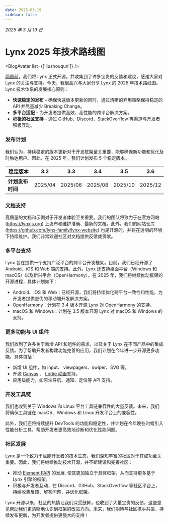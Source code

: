 ```yaml
---
date: 2025-03-19
sidebar: false
---
```



_2025 年 3 月 19 日_

# Lynx 2025 年技术路线图

<BlogAvatar list={['liushouqun']} />

[两周前](/blog/lynx-unlock-native-for-more)，我们将 Lynx 正式开源，并收集到了许多宝贵的反馈和建议，感谢大家对 Lynx 的关注与支持。今天，我很高兴与大家分享 Lynx 的 2025 年技术路线图。
Lynx 技术体系的发展核心原则：

- **快速稳定的发布** – 确保快速版本更新的同时，通过清晰的弃用策略保持稳定的 API 并尽量减少 Breaking Change。
- **多平台适配** – 为开发者提供高效、高性能的跨平台解决方案。
- **积极的社区支持** – 通过 [GitHub](https://github.com/orgs/lynx-family)、[Discord](https://discord.com/invite/mXk7jqdDXk)、StackOverflow 等渠道与开发者积极互动。

### 发布计划

我们认为，持续稳定的版本更新对于开发框架至关重要，能够确保新功能和优化及时触达用户。因此，在 2025 年，我们计划发布 5 个稳定版本。

| **稳定版本**     | 3.2     | 3.3     | 3.4     | 3.5     | 3.6     |
| ---------------- | ------- | ------- | ------- | ------- | ------- |
| **计划发布时间** | 2025/04 | 2025/06 | 2025/08 | 2025/10 | 2025/12 |

### 文档支持

高质量的文档和示例对于开发者体验至关重要。我们的团队将致力于在官方网站 (https://lynxjs.org) 上发布和维护准确、最新的文档。此外，我们的网站仓库 (https://github.com/lynx-family/lynx-website) 也是开源的，并将在透明的环境下持续维护。我们非常欢迎社区对文档提供反馈或贡献。

### 多平台支持

Lynx 旨在提供一个支持广泛平台的跨平台开发框架。目前，我们已经开源了 Android、iOS 和 Web 端的支持。此外，Lynx 还支持桌面平台（Windows 和 macOS）以及新兴平台（OpenHarmony）。在 2025 年，我们将继续推动框架的开源进程，具体计划如下：

- Android、iOS 和 Web：已经开源，我们将持续优化跨平台一致性和性能，为开发者提供更优的移动端开发解决方案。
- OpenHarmony：计划在 3.4 版本开源 Lynx 对 OpenHarmony 的支持。
- macOS 和 Windows：计划在 3.5 版本开源 Lynx 对 macOS 和 Windows 的支持。

### 更多功能与 UI 组件

我们收到了许多关于新增 API 和组件的需求，以及关于 Lynx 在不同产品中的集成反馈。为了帮助开发者构建功能完善的应用，我们计划在今年进一步开源更多功能，具体包括：

- 新增 UI 组件，如 input、 viewpagers、swiper、SVG 等。
- 开源 [Canvas](https://developer.mozilla.org/en-US/docs/Web/API/Canvas_API) 、 [Lottie 动画](https://airbnb.io/lottie)支持。
- 应用级能力，如原生导航、通知、定位等 API 支持。

### 开发工具链

我们也收到关于 Windows 和 Linux 平台工具链兼容性的大量反馈。未来，我们将确保工具链在 macOS、Windows 和 Linux 开发平台上的兼容性。

此外，我们还将持续提升 DevTools 的功能和稳定性，并计划在今年晚些时候引入性能分析工具，帮助开发者更高效地诊断和优化性能问题。

### 社区发展

Lynx 是一个致力于赋能开发者的技术生态，我们深知丰富的社区对于其成功至关重要。因此，我们将继续推动技术开源，并不断建设和完善社区：

- 推动 [Element PAPI](https://lynxjs.org/guide/spec.html#element-papi) 的发展, 使其更加独立于具体框架，从而支持更多基于 Lynx 引擎的框架。
- 积极与开发者互动，在 Discord、GitHub、StackOverflow 等社区平台上，持续收集反馈、解答问题，并优化框架。

Lynx 开源以来，社区的热情让我们深受鼓舞，也收到了大量宝贵的反馈，这些意见帮助我们更清晰地认识到框架的改进方向。未来，我们期待与社区携手共进，持续发布更新，为开发者提供更强大的支持！
